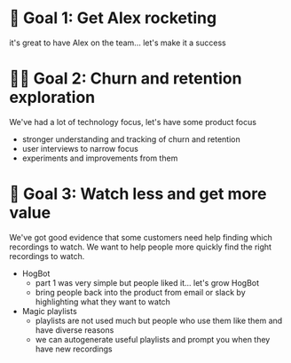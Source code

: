 # 🚀 Goal 1: Get Alex rocketing

it's great to have Alex on the team... let's make it a success

# 👩‍🔬 Goal 2: Churn and retention exploration

We've had a lot of technology focus, let's have some product focus

* stronger understanding and tracking of churn and retention
* user interviews to narrow focus
* experiments and improvements from them

# 🎤 Goal 3: Watch less and get more value

We've got good evidence that some customers need help finding which recordings to watch. We want to help people more quickly find the right recordings to watch.

* HogBot 
    * part 1 was very simple but people liked it... let's grow HogBot
    * bring people back into the product from email or slack by highlighting what they want to watch
* Magic playlists
    * playlists are not used much but people who use them like them and have diverse reasons
    * we can autogenerate useful playlists and prompt you when they have new recordings
     